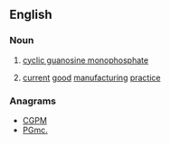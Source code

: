 ==English==
{{wikipedia}}

===Noun===
{{en-noun|-|s}}

# {{context|uncountable|lang=en}} [[cyclic guanosine monophosphate]]
# {{context|countable|uncountable|lang=en}} [[current]] [[good]] [[manufacturing]] [[practice]]

===Anagrams===
* [[CGPM#English|CGPM]]
* [[PGmc.#English|PGmc.]]